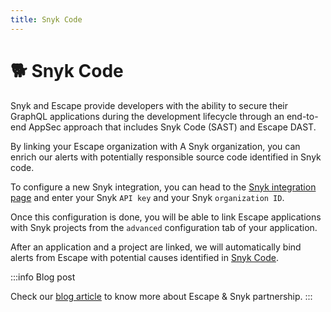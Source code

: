 ```yaml
---
title: Snyk Code
---
```


# 🐕 Snyk Code

Snyk and Escape provide developers with the ability to secure their GraphQL applications during the development lifecycle through an end-to-end AppSec approach that includes Snyk Code (SAST) and Escape DAST.

By linking your Escape organization with A Snyk organization, you can enrich our alerts with potentially responsible source code identified in Snyk code.

To configure a new Snyk integration, you can head to the [Snyk integration page](https://app.escape.tech/integrations/snyk) and enter your Snyk `API key` and your Snyk `organization ID`.

Once this configuration is done, you will be able to link Escape applications with Snyk projects from the `advanced` configuration tab of your application.

After an application and a project are linked, we will automatically bind alerts from Escape with potential causes identified in [Snyk Code](https://snyk.io/product/snyk-code/).

:::info Blog post

Check our [blog article](https://escape.tech/blog/introducing-sdast-escape-now-features-an-integration-for-snyk-code/) to know more about Escape & Snyk partnership.
:::